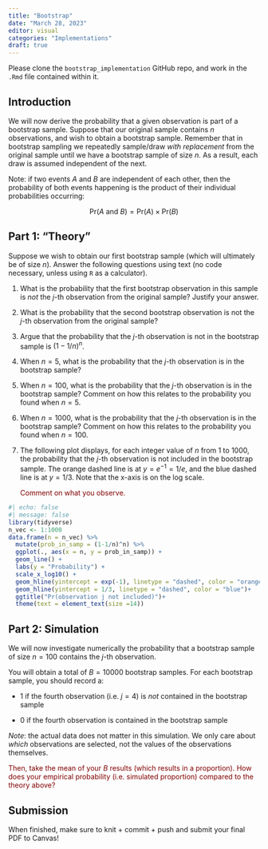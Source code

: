 ```yaml
---
title: "Bootstrap"
date: "March 28, 2023"
editor: visual
categories: "Implementations"
draft: true
---
```


Please clone the `bootstrap_implementation` GitHub repo, and work in the `.Rmd` file contained within it.

## Introduction

We will now derive the probability that a given observation is part of a bootstrap sample. Suppose that our original sample contains $n$ observations, and wish to obtain a bootstrap sample. Remember that in bootstrap sampling we repeatedly sample/draw *with replacement* from the original sample until we have a bootstrap sample of size $n$. As a result, each draw is assumed independent of the next.

Note: if two events $A$ and $B$ are independent of each other, then the probability of both events happening is the product of their individual probabilities occurring:

$$\text{Pr}(A \text{ and } B) = \text{Pr}(A) \times \text{Pr}(B)$$

## Part 1: "Theory"

Suppose we wish to obtain our first bootstrap sample (which will ultimately be of size $n$). Answer the following questions using text (no code necessary, unless using `R` as a calculator).

1.  What is the probability that the first bootstrap observation in this sample is *not* the $j$-th observation from the original sample? Justify your answer.

2.  What is the probability that the second bootstrap observation is not the $j$-th observation from the original sample?

3.  Argue that the probability that the $j$-th observation is not in the bootstrap sample is $(1-1/n)^{n}$.

4.  When $n = 5$, what is the probability that the $j$-th observation is in the bootstrap sample?

5.  When $n = 100$, what is the probability that the $j$-th observation is in the bootstrap sample? Comment on how this relates to the probability you found when $n = 5$.

6.  When $n = 1000$, what is the probability that the $j$-th observation is in the bootstrap sample? Comment on how this relates to the probability you found when $n = 100$.

7.  The following plot displays, for each integer value of $n$ from 1 to 1000, the probability that the $j$-th observation is not included in the bootstrap sample. The orange dashed line is at $y= e^{-1} = 1/e$, and the blue dashed line is at $y = 1/3$. Note that the x-axis is on the log scale.

    ::: {style="color: maroon"}
    Comment on what you observe.
    :::

```r
#| echo: false
#| message: false
library(tidyverse)
n_vec <- 1:1000
data.frame(n = n_vec) %>%
  mutate(prob_in_samp = (1-1/n)^n) %>%
  ggplot(., aes(x = n, y = prob_in_samp)) +
  geom_line() +
  labs(y = "Probability") +
  scale_x_log10() +
  geom_hline(yintercept = exp(-1), linetype = "dashed", color = "orange") +
  geom_hline(yintercept = 1/3, linetype = "dashed", color = "blue")+
  ggtitle("Pr(observation j not included)")+
  theme(text = element_text(size =14))
```

## Part 2: Simulation

We will now investigate numerically the probability that a bootstrap sample of size $n = 100$ contains the $j$-th observation.

You will obtain a total of $B = 10000$ bootstrap samples. For each bootstrap sample, you should record a:

-   1 if the fourth observation (i.e. $j = 4$) is *not* contained in the bootstrap sample

-   0 if the fourth observation is contained in the bootstrap sample

*Note*: the actual data does not matter in this simulation. We only care about *which* observations are selected, not the values of the observations themselves.

::: {style="color: maroon"}
Then, take the mean of your $B$ results (which results in a proportion). How does your empirical probability (i.e. simulated proportion) compared to the theory above?
:::

## Submission

When finished, make sure to knit + commit + push and submit your final PDF to Canvas!
